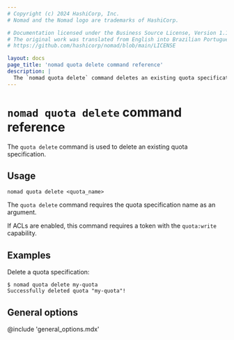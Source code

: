 ```yaml
---
# Copyright (c) 2024 HashiCorp, Inc.
# Nomad and the Nomad logo are trademarks of HashiCorp.

# Documentation licensed under the Business Source License, Version 1.1.
# The original work was translated from English into Brazilian Portuguese.
# https://github.com/hashicorp/nomad/blob/main/LICENSE

layout: docs
page_title: 'nomad quota delete command reference'
description: |
  The `nomad quota delete` command deletes an existing quota specification in Nomad Enterprise.
---
```


# `nomad quota delete` command reference

The `quota delete` command is used to delete an existing quota specification.

<EnterpriseAlert product="nomad"/>

## Usage

```plaintext
nomad quota delete <quota_name>
```

The `quota delete` command requires the quota specification name as an argument.

If ACLs are enabled, this command requires a token with the `quota:write`
capability.

## Examples

Delete a quota specification:

```shell-session
$ nomad quota delete my-quota
Successfully deleted quota "my-quota"!
```

## General options

@include 'general_options.mdx'
